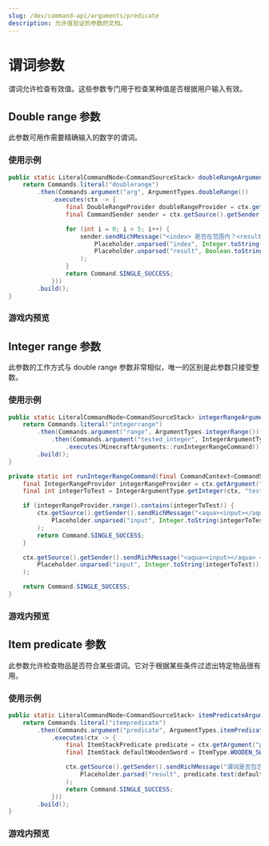 ```yaml
---
slug: /dev/command-api/arguments/predicate
description: 允许值验证的参数的文档。
---
```



# 谓词参数
谓词允许检查有效值。这些参数专门用于检查某种值是否根据用户输入有效。


## Double range 参数
此参数可用作需要精确输入的数字的谓词。

### 使用示例
```java
public static LiteralCommandNode<CommandSourceStack> doubleRangeArgument() {
    return Commands.literal("doublerange")
        .then(Commands.argument("arg", ArgumentTypes.doubleRange())
            .executes(ctx -> {
                final DoubleRangeProvider doubleRangeProvider = ctx.getArgument("arg", DoubleRangeProvider.class);
                final CommandSender sender = ctx.getSource().getSender();

                for (int i = 0; i < 5; i++) {
                    sender.sendRichMessage("<index> 是否在范围内？<result>",
                        Placeholder.unparsed("index", Integer.toString(i)),
                        Placeholder.unparsed("result", Boolean.toString(doubleRangeProvider.range().test((double) i)))
                    );
                }
                return Command.SINGLE_SUCCESS;
            }))
        .build();
}
```

### 游戏内预览
<FullWidthVideo src={DoubleRangeMp4}/>


## Integer range 参数
此参数的工作方式与 double range 参数非常相似，唯一的区别是此参数只接受整数。

### 使用示例
```java title="MinecraftArguments.java"
public static LiteralCommandNode<CommandSourceStack> integerRangeArgument() {
    return Commands.literal("integerrange")
        .then(Commands.argument("range", ArgumentTypes.integerRange())
            .then(Commands.argument("tested_integer", IntegerArgumentType.integer())
                .executes(MinecraftArguments::runIntegerRangeCommand)))
        .build();
}

private static int runIntegerRangeCommand(final CommandContext<CommandSourceStack> ctx) {
    final IntegerRangeProvider integerRangeProvider = ctx.getArgument("range", IntegerRangeProvider.class);
    final int integerToTest = IntegerArgumentType.getInteger(ctx, "tested_integer");

    if (integerRangeProvider.range().contains(integerToTest)) {
        ctx.getSource().getSender().sendRichMessage("<aqua><input></aqua> <green>在</green>指定范围内！",
            Placeholder.unparsed("input", Integer.toString(integerToTest))
        );
        return Command.SINGLE_SUCCESS;
    }

    ctx.getSource().getSender().sendRichMessage("<aqua><input></aqua> <red>不在</red>指定范围内！",
        Placeholder.unparsed("input", Integer.toString(integerToTest))
    );

    return Command.SINGLE_SUCCESS;
}
```

### 游戏内预览
<FullWidthVideo src={IntegerRangeMp4}/>


## Item predicate 参数
此参数允许检查物品是否符合某些谓词。它对于根据某些条件过滤出特定物品很有用。

### 使用示例
```java
public static LiteralCommandNode<CommandSourceStack> itemPredicateArgument() {
    return Commands.literal("itempredicate")
        .then(Commands.argument("predicate", ArgumentTypes.itemPredicate())
            .executes(ctx -> {
                final ItemStackPredicate predicate = ctx.getArgument("predicate", ItemStackPredicate.class);
                final ItemStack defaultWoodenSword = ItemType.WOODEN_SWORD.createItemStack();

                ctx.getSource().getSender().sendRichMessage("谓词是否包含默认木剑？<result>",
                    Placeholder.parsed("result", predicate.test(defaultWoodenSword) ? "<green>是</green>" : "<red>否</red>")
                );
                return Command.SINGLE_SUCCESS;
            }))
        .build();
}
```

### 游戏内预览
<FullWidthVideo src={ItemPredicateMp4}/>
